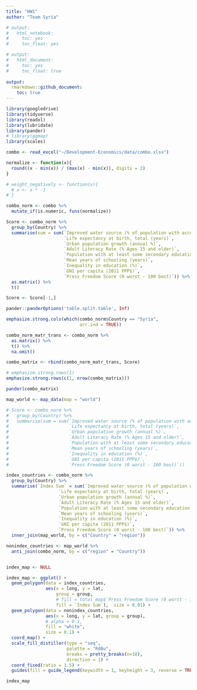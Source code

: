 ```yaml
---
title: "HW1"
author: "Team Syria"

# output:
#   html_notebook:
#     toc: yes
#     toc_float: yes

# output:
#   html_document:
#     toc: yes
#     toc_float: true
    
output:
  rmarkdown::github_document:
    toc: true
---
```


<style>
    body .main-container {
        max-width: 90%;
    }
</style>


```r
library(googledrive)
library(tidyverse)
library(readxl)
library(lubridate)
library(pander)
# library(ggmap)
library(scales)

```

```r
combo <- read_excel("~/Development-Economics/data/combo.xlsx")

```

```r
normalize <- function(x){
  round((x - min(x)) / (max(x) - min(x)), digits = 2)
}

```

```r
# weight_negatively <- function(x){
  # x <- x * -1
# }

```


```r
combo_norm <- combo %>%
  mutate_if(is.numeric, funs(normalize))

```

```r
Score <- combo_norm %>%
  group_by(Country) %>%
  summarise(sum = sum(`Improved water source (% of population with access)`,
                      `Life expectancy at birth, total (years)`,
                      `Urban population growth (annual %)`,
                      `Adult Literacy Rate (% Ages 15 and older)`,
                      `Population with at least some secondary education (% ages 25 and older)`,
                      `Mean years of schooling (years)`,
                      `Inequality in education (%)`,
                      `GNI per capita (2011 PPP$)`,
                      `Press Freedom Score (0 worst - 100 best)`)) %>%
  as.matrix() %>%
  t()

Score <- Score[-1,]

```

```r
pander::panderOptions('table.split.table', Inf)

emphasize.strong.cols(which(combo_norm$Country == "Syria",
                            arr.ind = TRUE))

combo_norm_matr_trans <- combo_norm %>%
  as.matrix() %>%
  t() %>%
  na.omit() 

combo_matrix <- rbind(combo_norm_matr_trans, Score)

# emphasize.strong.rows(1)
emphasize.strong.rows(c(1, nrow(combo_matrix)))

```

```r
pander(combo_matrix)

```

```r
map_world <- map_data(map = "world")

# Score <- combo_norm %>%
#   group_by(Country) %>%
#   summarise(sum = sum(`Improved water source (% of population with access)`,
#                       `Life expectancy at birth, total (years)`,
#                       `Urban population growth (annual %)`,
#                       `Adult Literacy Rate (% Ages 15 and older)`,
#                       `Population with at least some secondary education (% ages 25 and older)`,
#                       `Mean years of schooling (years)`,
#                       `Inequality in education (%)`,
#                       `GNI per capita (2011 PPP$)`,
#                       `Press Freedom Score (0 worst - 100 best)`))

index_countries <- combo_norm %>%
  group_by(Country) %>%
  summarise(`Index Sum` = sum(`Improved water source (% of population with access)`,
                    `Life expectancy at birth, total (years)`,
                    `Urban population growth (annual %)`,
                    `Adult Literacy Rate (% Ages 15 and older)`,
                    `Population with at least some secondary education (% ages 25 and older)`,
                    `Mean years of schooling (years)`,
                    `Inequality in education (%)`,
                    `GNI per capita (2011 PPP$)`,
                    `Press Freedom Score (0 worst - 100 best)`)) %>%
  inner_join(map_world, by = c("Country" = "region")) 

nonindex_countries <- map_world %>%
  anti_join(combo_norm, by = c("region" = "Country"))


index_map <- NULL

```

```r
index_map <- ggplot() +
  geom_polygon(data = index_countries,
               aes(x = long, y = lat,
                   group = group,
                   # fill = total_map$`Press Freedom Score (0 worst - 100 best)`),
                   fill = `Index Sum`),  size = 0.01) +
  geom_polygon(data = nonindex_countries,
               aes(x = long, y = lat, group = group),
               # alpha = 0.1,
               fill = "white",
               size = 0.1) +
  coord_map() +
  scale_fill_distiller(type = "seq",
                       palette = "RdBu",
                       breaks = pretty_breaks(n=10), 
                       direction = 1) +
  coord_fixed(ratio = 1.5) +
  guides(fill = guide_legend(keywidth = 1, keyheight = 3, reverse = TRUE))

```

```r
index_map

```

